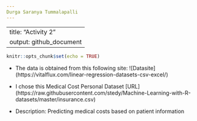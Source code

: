 ```yaml
---
Durga Saranya Tummalapalli
---
```


---
title: "Activity 2"
output: github_document
---

```r
knitr::opts_chunk$set(echo = TRUE)
```

- The data is obtained from this following site:
![Datasite] (https://vitalflux.com/linear-regression-datasets-csv-excel/)
- I chose this Medical Cost Personal Dataset
[URL] (https://raw.githubusercontent.com/stedy/Machine-Learning-with-R-datasets/master/insurance.csv)

- Description: Predicting medical costs based on patient information


